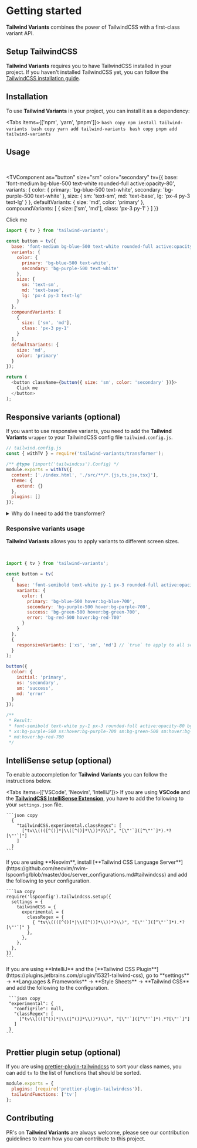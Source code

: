 
# Getting started

**Tailwind Variants** combines the power of TailwindCSS with a first-class variant API.

## Setup TailwindCSS

**Tailwind Variants** requires you to have TailwindCSS installed in your project. If you haven't installed
TailwindCSS yet, you can follow the [TailwindCSS installation guide](https://tailwindcss.com/docs/installation).

## Installation

To use **Tailwind Variants** in your project, you can install it as a dependency:

<Tabs items={['npm', 'yarn', 'pnpm']}>
  <Tab>```bash copy npm install tailwind-variants ```</Tab>
  <Tab>```bash copy yarn add tailwind-variants ```</Tab>
  <Tab>```bash copy pnpm add tailwind-variants ```</Tab>
</Tabs>

## Usage

<br />

<TVComponent
  as="button"
  size="sm"
  color="secondary"
  tv={{
    base: 'font-medium bg-blue-500 text-white rounded-full active:opacity-80',
    variants: {
      color: {
        primary: 'bg-blue-500 text-white',
        secondary: 'bg-purple-500 text-white'
      },
      size: {
        sm: 'text-sm',
        md: 'text-base',
        lg: 'px-4 py-3 text-lg'
      }
    },
    defaultVariants: {
      size: 'md',
      color: 'primary'
    },
    compoundVariants: [
      {
        size: ['sm', 'md'],
        class: 'px-3 py-1'
      }
    ]
  }}
>
  Click me
</TVComponent>

```js copy
import { tv } from 'tailwind-variants';

const button = tv({
  base: 'font-medium bg-blue-500 text-white rounded-full active:opacity-80',
  variants: {
    color: {
      primary: 'bg-blue-500 text-white',
      secondary: 'bg-purple-500 text-white'
    },
    size: {
      sm: 'text-sm',
      md: 'text-base',
      lg: 'px-4 py-3 text-lg'
    }
  },
  compoundVariants: [
    {
      size: ['sm', 'md'],
      class: 'px-3 py-1'
    }
  ],
  defaultVariants: {
    size: 'md',
    color: 'primary'
  }
});

return (
  <button className={button({ size: 'sm', color: 'secondary' })}>
    Click me
  </button>
);
```

## Responsive variants (optional)

If you want to use responsive variants, you need to add the **Tailwind Variants** `wrapper` to your TailwindCSS config file `tailwind.config.js`.

```js copy /withTV/
// tailwind.config.js
const { withTV } = require('tailwind-variants/transformer');

/** @type {import('tailwindcss').Config} */
module.exports = withTV({
  content: ['./index.html', './src/**/*.{js,ts,jsx,tsx}'],
  theme: {
    extend: {}
  },
  plugins: []
});
```

<details>
  <summary>Why do I need to add the transformer?</summary>
  <div className="py-2 pl-3">
    If you are wondering why you need to add the transformer, it's because
    **TailwindCSS** uses something called
    [JIT](https://tailwindcss.com/blog/tailwindcss-v3#just-in-time-all-the-time)
    which compiles your CSS on demand based on the classes you use in your HTML
    / JSX files / etc. As the responsive variants need to be dynamic the JIT
    compiler doesn't know what classes to compile, so we need to add the
    transformer to tell the compiler what classes to compile.
  </div>
</details>

### Responsive variants usage

**Tailwind Variants** allows you to apply variants to different screen sizes.

<br />

<WindowResizer
  iframeSrc="/docs/examples/intro-responsive-variants"
  iframeTitle="Responsive variants"
  height="120px"
/>

```js copy {15, 20-23}
import { tv } from 'tailwind-variants';

const button = tv(
  {
    base: 'font-semibold text-white py-1 px-3 rounded-full active:opacity-80',
    variants: {
      color: {
        primary: 'bg-blue-500 hover:bg-blue-700',
        secondary: 'bg-purple-500 hover:bg-purple-700',
        success: 'bg-green-500 hover:bg-green-700',
        error: 'bg-red-500 hover:bg-red-700'
      }
    }
  },
  {
    responsiveVariants: ['xs', 'sm', 'md'] // `true` to apply to all screen sizes
  }
);

button({
  color: {
    initial: 'primary',
    xs: 'secondary',
    sm: 'success',
    md: 'error'
  }
});

/**
 * Result:
 * font-semibold text-white py-1 px-3 rounded-full active:opacity-80 bg-blue-500 hover:bg-blue-700
 * xs:bg-purple-500 xs:hover:bg-purple-700 sm:bg-green-500 sm:hover:bg-green-700 md:bg-red-500
 * md:hover:bg-red-700
 */
```

## IntelliSense setup (optional)

To enable autocompletion for **Tailwind Variants** you can follow the instructions below.

<Tabs items={['VSCode', 'Neovim', 'IntelliJ']}>
  <Tab>
    If you are using **VSCode** and the [**TailwindCSS IntelliSense Extension**](https://marketplace.visualstudio.com/items?itemName=bradlc.vscode-tailwindcss), you have to add the following to your `settings.json` file.

    ```json copy
      {
        "tailwindCSS.experimental.classRegex": [
          ["tv\\((([^()]*|\\([^()]*\\))*)\\)", "[\"'`]([^\"'`]*).*?[\"'`]"]
        ]
      }
    ```

  </Tab>
  <Tab>
    If you are using **Neovim**, install [**Tailwind CSS Language Server**](https://github.com/neovim/nvim-lspconfig/blob/master/doc/server_configurations.md#tailwindcss) and add the following to your configuration.

    ```lua copy
    require('lspconfig').tailwindcss.setup({
      settings = {
        tailwindCSS = {
          experimental = {
            classRegex = {
              { "tv\\((([^()]*|\\([^()]*\\))*)\\)", "[\"'`]([^\"'`]*).*?[\"'`]" }
            },
          },
        },
      },
    })
    ```

  </Tab>
  <Tab>
    If you are using **IntelliJ** and the [**Tailwind CSS Plugin**](https://plugins.jetbrains.com/plugin/15321-tailwind-css), go to **settings** -> **Languages & Frameworks** -> **Style Sheets** -> **Tailwind CSS** and add the following to the configuration.

     ```json copy
     "experimental": {
       "configFile": null,
       "classRegex": [
         ["tv\\((([^()]*|\\([^()]*\\))*)\\)", "[\"'`]([^\"'`]*).*?[\"'`]"]
       ]
     }
    ```

  </Tab>
</Tabs>

## Prettier plugin setup (optional)

If you are using [prettier-plugin-tailwindcss](https://github.com/tailwindlabs/prettier-plugin-tailwindcss)
to sort your class names, you can add `tv` to the list of functions that
should be sorted.

```js
module.exports = {
  plugins: [require('prettier-plugin-tailwindcss')],
  tailwindFunctions: ['tv']
};
```

## Contributing

PR's on **Tailwind Variants** are always welcome, please see our <NXLink href="https://github.com/nextui-org/tailwind-variants/blob/main/CONTRIBUTING.md">contribution guidelines</NXLink> to learn how you can contribute to this project.
